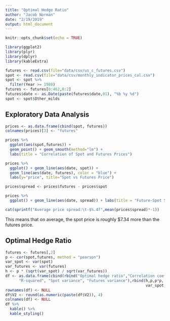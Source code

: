 ```yaml
---
title: "Optimal Hedge Ratio"
author: "Jacob Norman"
date: "2/19/2019"
output: html_document
---
```


```r
knitr::opts_chunk$set(echo = TRUE)
```
```r
library(ggplot2)
library(plyr)
library(dplyr)
library(kableExtra)
```
```r
futures <- read.csv(file="data/csv/us_c_futures.csv")
spot <- read.csv(file="data/csv/monthly_indicator_prices_cal.csv")
spot <- spot %>%
  filter(Year >= 1980)
futures <- futures[0:462,0:2]
futures$date <- as.Date(paste(futures$date,01), "%b %y %d")
spot <- spot$Other_milds
```

## Exploratory Data Analysis

```r
prices <- as.data.frame(cbind(spot, futures))
colnames(prices)[3] <- "futures"

prices %>%
  ggplot(aes(spot,futures)) +
  geom_point() + geom_smooth(method="lm") +
  labs(title = "Correlation of Spot and Futures Prices")
```

```r
prices %>%
  ggplot() + geom_line(aes(date, spot)) +
  geom_line(aes(date, futures), color = "blue") +
  labs(y="price", title="Spot vs Futures Price")
```

```r
prices$spread <- prices$futures - prices$spot

prices %>%
  ggplot() + geom_line(aes(date, spread)) + labs(title = "Future-Spot Spread")
```

```r
cat(sprintf("Average price spread:\t-$%.4f",mean(prices$spread)*-1))
```

This means that on average, the spot price is roughly $7.34 more than the futures price.

## Optimal Hedge Ratio

```r
futures <- futures[,2]
p <- cor(spot,futures, method = "pearson")
var_spot <- var(spot)
var_futures <- var(futures)
h <- p * (sqrt(var_spot) / sqrt(var_futures))
df <- as.data.frame(cbind(rbind("Optimal hedge ratio","Correlation coefficient",
      "R-squared", "Spot variance", "Futures variance"),rbind(h,p,p*p,
                                                              var_spot,var_futures)))
rownames(df) <- NULL
df$V2 <- round(as.numeric(paste(df$V2)), 4)
colnames(df) <- NULL
df %>%
  kable() %>%
  kable_styling()
```

